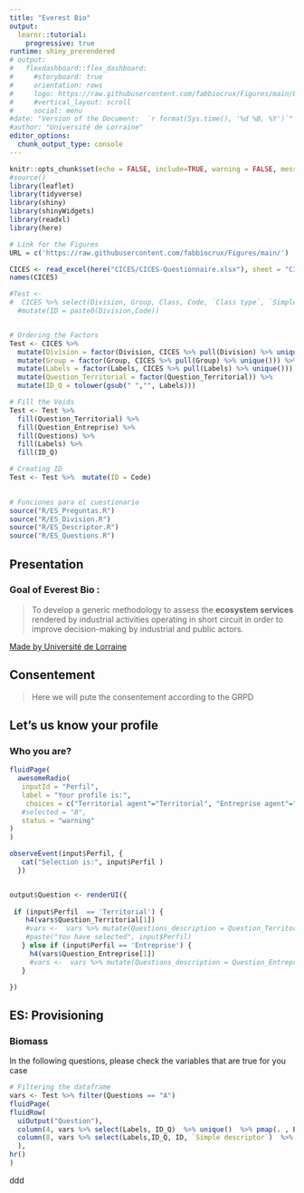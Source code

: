 ```yaml
---
title: "Everest Bio"
output: 
  learnr::tutorial:
    progressive: true
runtime: shiny_prerendered
# output: 
#   flexdashboard::flex_dashboard:
#     #storyboard: true
#     orientation: rows
#     logo: https://raw.githubusercontent.com/fabbiocrux/Figures/main/Everest-bio/logos/favicon-tool.png
#     #vertical_layout: scroll
#     social: menu
#date: "Version of the Document:  `r format(Sys.time(), '%d %B, %Y')`" 
#author: "Université de Lorraine"
editor_options: 
  chunk_output_type: console
---
```



```r
knitr::opts_chunk$set(echo = FALSE, include=TRUE, warning = FALSE, message = FALSE, cache = FALSE)
#source()
library(leaflet)
library(tidyverse)
library(shiny)
library(shinyWidgets)
library(readxl)
library(here)

# Link for the Figures
URL = c('https://raw.githubusercontent.com/fabbiocrux/Figures/main/')

```





```r

CICES <- read_excel(here("CICES/CICES-Questionnaire.xlsx"), sheet = "CICES V5.1",  skip = 4 )
names(CICES)

#Test <- 
#  CICES %>% select(Division, Group, Class, Code, `Class type`, `Simple descriptor`)
  #mutate(ID = paste0(Division,Code))


# Ordering the Factors
Test <- CICES %>%
  mutate(Division = factor(Division, CICES %>% pull(Division) %>% unique())) %>% 
  mutate(Group = factor(Group, CICES %>% pull(Group) %>% unique())) %>% 
  mutate(Labels = factor(Labels, CICES %>% pull(Labels) %>% unique())) %>% 
  mutate(Question_Territorial = factor(Question_Territorial)) %>% 
  mutate(ID_Q = tolower(gsub(" ","", Labels)))

# Fill the Voids 
Test <- Test %>%  
  fill(Question_Territorial) %>% 
  fill(Question_Entreprise) %>% 
  fill(Questions) %>% 
  fill(Labels) %>% 
  fill(ID_Q)

# Creating ID
Test <- Test %>%  mutate(ID = Code) 
  

# Funciones para el cuestionario
source("R/ES_Preguntas.R")
source("R/ES_Division.R")
source("R/ES_Descriptor.R")
source("R/ES_Questions.R")


```

## Presentation

### Goal of Everest Bio : 

> To develop a generic methodology to assess the **ecosystem services** rendered by industrial activities operating in short circuit in order to improve decision-making by industrial and public actors. 


<a href = "https://erpi.univ-lorraine.fr/">Made by Université de Lorraine</a>

## Consentement

>Here we will pute the consentement according to the GRPD

## Let's us know your profile

### Who you are?


```r
fluidPage(
  awesomeRadio(
   inputId = "Perfil",
   label = "Your profile is:", 
    choices = c("Territorial agent"="Territorial", "Entreprise agent"="Entreprise", "Citizen"="Citizen"),
   #selected = "B",
   status = "warning"
)
)
```


```r
observeEvent(input$Perfil, {
   cat("Selection is:", input$Perfil )
  })


output$Question <- renderUI({
  
 if (input$Perfil  == 'Territorial') {
    h4(vars$Question_Territorial[1]) 
    #vars <-  vars %>% mutate(Questions_description = Question_Territorial)
    #paste("You have selected", input$Perfil)
   } else if (input$Perfil == 'Entreprise') {
     h4(vars$Question_Entreprise[1]) 
     #vars <-  vars %>% mutate(Questions_description = Question_Entreprise)
   }

})
```


## ES: Provisioning

### Biomass

In the following questions, please check the variables that are true for you case


```r
# Filtering the dataframe
vars <- Test %>% filter(Questions == "A") 
fluidPage(
fluidRow( 
  uiOutput("Question"),
  column(4, vars %>% select(Labels, ID_Q)  %>% unique()  %>% pmap(. , ES_Division)) ,
  column(8, vars %>% select(Labels,ID_Q, ID, `Simple descriptor`)  %>%  pmap(. , ES_Descriptor))
  ),
hr()
)
```

ddd



